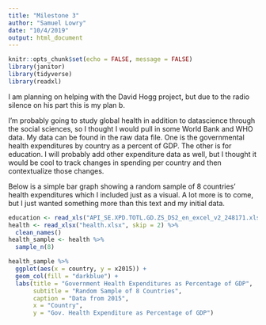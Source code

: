 ```yaml
---
title: "Milestone 3"
author: "Samuel Lowry"
date: "10/4/2019"
output: html_document
---
```


```r
knitr::opts_chunk$set(echo = FALSE, message = FALSE)
library(janitor)
library(tidyverse)
library(readxl)
```

I am planning on helping with the David Hogg project, but due to the radio silence on his part this is my plan b. 

I'm probably going to study global health in addition to datascience through the social sciences, so I thought I would pull in some World Bank and WHO data. My data can be found in the raw data file. One is the governmental health expenditures by country as a percent of GDP. The other is for education. I will probably add other expenditure data as well, but I thought it would be cool to track changes in spending per country and then contextualize those changes. 

Below is a simple bar graph showing a random sample of 8 countries' health expenditures which I included just as a visual. A lot more is to come, but I just wanted something more than this text and my initial data. 
```r
education <- read_xls("API_SE.XPD.TOTL.GD.ZS_DS2_en_excel_v2_248171.xls", skip = 2) %>% clean_names()
health <- read_xlsx("health.xlsx", skip = 2) %>% 
  clean_names()
health_sample <- health %>% 
  sample_n(8)
```

```r
health_sample %>% 
  ggplot(aes(x = country, y = x2015)) +
  geom_col(fill = "darkblue") +
  labs(title = "Government Health Expenditures as Percentage of GDP",
       subtitle = "Random Sample of 8 Countries",
       caption = "Data from 2015",
       x = "Country",
       y = "Gov. Health Expenditure as Percentage of GDP")
  
```